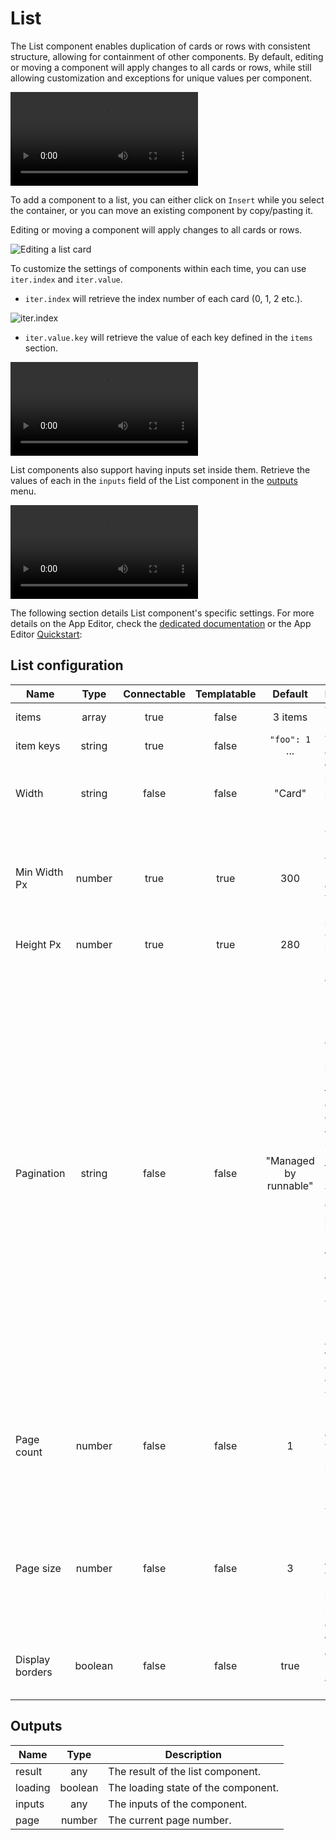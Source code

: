 
# List

The List component enables duplication of cards or rows with consistent structure, allowing for containment of other components. By default, editing or moving a component will apply changes to all cards or rows, while still allowing customization and exceptions for unique values per component.

<video
	className="border-2 rounded-lg object-cover w-full h-full dark:border-gray-800"
	autoPlay
	controls
	src="/videos/list_component.mp4"
	alt="list component"
/>
<br />

To add a component to a list, you can either click on `Insert` while you select the container, or you can move an existing component by copy/pasting it.

Editing or moving a component will apply changes to all cards or rows.

![Editing a list card](../../assets/apps/4_app_component_library/editing_list.gif 'Editing a list card')

To customize the settings of components within each time, you can use `iter.index` and `iter.value`.

- `iter.index` will retrieve the index number of each card (0, 1, 2 etc.).

![iter.index](../../assets/apps/4_app_component_library/iter.index.png.webp)

- `iter.value.key` will retrieve the value of each key defined in the `items` section.

<video
	className="border-2 rounded-lg object-cover w-full h-full dark:border-gray-800"
	autoPlay
	controls
	src="/videos/iter.value.mp4"
	alt="iter.value"
/>
<br />

List components also support having inputs set inside them. Retrieve the values of each in the `inputs` field of the List component in the [outputs](../2_outputs.mdx) menu.

<video
	className="border-2 rounded-lg object-cover w-full h-full dark:border-gray-800"
	autoPlay
	controls
	src="/videos/list_inputs.mp4"
	alt="List inputs"
/>
<br />

The following section details List component's specific settings. For more details on the App Editor, check the [dedicated documentation](../0_app_editor/index.mdx) or the App Editor [Quickstart](../../getting_started/7_apps_quickstart/index.mdx):

<div className="grid grid-cols-2 gap-6 mb-4">
	<DocCard
		color="orange"
		title="App Editor Documentation"
		description="The app editor is a low-code builder to create custom User Interfaces with a mix of drag-and-drop and code."
		href="/docs/apps/app_editor"
	/>
	<DocCard
		color="orange"
		title="Apps Quickstart"
		description="Learn how to build your first app in a matter of minutes."
		href="/docs/getting_started/apps_quickstart"
	/>
</div>

## List configuration

| Name            |  Type   | Connectable | Templatable |        Default        | Description                                                                                                                                                                                                                                                                                                       |
| --------------- | :-----: | :---------: | :---------: | :-------------------: | ----------------------------------------------------------------------------------------------------------------------------------------------------------------------------------------------------------------------------------------------------------------------------------------------------------------- |
| items           |  array  |    true     |    false    |        3 items        | The list items.                                                                                                                                                                                                                                                                                                   |
| item keys       | string  |    true     |    false    |    `"foo": 1` ...     | The keys of each card.                                                                                                                                                                                                                                                                                            |
| Width           | string  |    false    |    false    |        "Card"         | Whether items should be "Card" of "Full Row".                                                                                                                                                                                                                                                                     |
| Min Width Px    | number  |    true     |    true     |          300          | The minimum width in pixels. Only applies when "Width" is set to Card                                                                                                                                                                                                                                             |
| Height Px       | number  |    true     |    true     |          280          | The height in pixels.                                                                                                                                                                                                                                                                                             |
| Pagination      | string  |    false    |    false    | "Managed by runnable" | Pagination can be managed using two methods: By the component: Based on a specified page size, the component divides the array into several pages. By the runnable: The component shows all items, leaving the task of pagination to the runnable. The current page number is available in the component outputs. |
| Page count      | number  |    false    |    false    |           1           | The number of pages. Only applies when pagination is managed by the runnable.                                                                                                                                                                                                                                     |
| Page size       | number  |    false    |    false    |           3           | The number of items per page. Only applies when pagination is managed by component.                                                                                                                                                                                                                               |
| Display borders | boolean |    false    |    false    |         true          | Whether to display borders around the list items.                                                                                                                                                                                                                                                                 |

## Outputs

| Name    |  Type   | Description                         |
| ------- | :-----: | ----------------------------------- |
| result  |   any   | The result of the list component.   |
| loading | boolean | The loading state of the component. |
| inputs  |   any   | The inputs of the component.        |
| page    | number  | The current page number.            |
